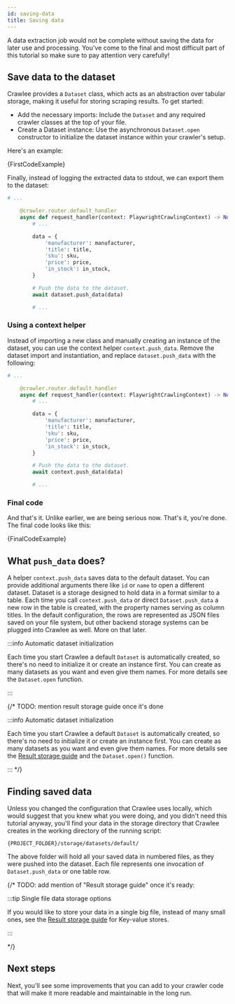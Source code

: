 ```yaml
---
id: saving-data
title: Saving data
---
```




A data extraction job would not be complete without saving the data for later use and processing. You've come to the final and most difficult part of this tutorial so make sure to pay attention very carefully!

## Save data to the dataset

Crawlee provides a <ApiLink to="class/Dataset">`Dataset`</ApiLink> class, which acts as an abstraction over tabular storage, making it useful for storing scraping results. To get started:
- Add the necessary imports: Include the <ApiLink to="class/Dataset">`Dataset`</ApiLink> and any required crawler classes at the top of your file.
- Create a Dataset instance: Use the asynchronous <ApiLink to="class/Dataset#open">`Dataset.open`</ApiLink> constructor to initialize the dataset instance within your crawler's setup.

Here's an example:

<CodeBlock className="language-python">
    {FirstCodeExample}
</CodeBlock>

Finally, instead of logging the extracted data to stdout, we can export them to the dataset:

```python
# ...

    @crawler.router.default_handler
    async def request_handler(context: PlaywrightCrawlingContext) -> None:
        # ...

        data = {
            'manufacturer': manufacturer,
            'title': title,
            'sku': sku,
            'price': price,
            'in_stock': in_stock,
        }

        # Push the data to the dataset.
        await dataset.push_data(data)

        # ...
```

### Using a context helper

Instead of importing a new class and manually creating an instance of the dataset, you can use the context helper  <ApiLink to="class/PushDataFunction">`context.push_data`</ApiLink>. Remove the dataset import and instantiation, and replace `dataset.push_data` with the following:

```python
# ...

    @crawler.router.default_handler
    async def request_handler(context: PlaywrightCrawlingContext) -> None:
        # ...

        data = {
            'manufacturer': manufacturer,
            'title': title,
            'sku': sku,
            'price': price,
            'in_stock': in_stock,
        }

        # Push the data to the dataset.
        await context.push_data(data)

        # ...
```

### Final code

And that's it. Unlike earlier, we are being serious now. That's it, you're done. The final code looks like this:

<CodeBlock className="language-python">
    {FinalCodeExample}
</CodeBlock>

## What `push_data` does?

A helper <ApiLink to="class/PushDataFunction">`context.push_data`</ApiLink> saves data to the default dataset. You can provide additional arguments there like `id` or `name` to open a different dataset. Dataset is a storage designed to hold data in a format similar to a table. Each time you call <ApiLink to="class/PushDataFunction">`context.push_data`</ApiLink> or direct <ApiLink to="class/Dataset#push_data">`Dataset.push_data`</ApiLink> a new row in the table is created, with the property names serving as column titles. In the default configuration, the rows are represented as JSON files saved on your file system, but other backend storage systems can be plugged into Crawlee as well. More on that later.

:::info Automatic dataset initialization

Each time you start Crawlee a default <ApiLink to="class/Dataset">`Dataset`</ApiLink> is automatically created, so there's no need to initialize it or create an instance first. You can create as many datasets as you want and even give them names. For more details see the <ApiLink to="class/Dataset#open">`Dataset.open`</ApiLink> function.

:::

{/* TODO: mention result storage guide once it's done

:::info Automatic dataset initialization

Each time you start Crawlee a default <ApiLink to="class/Dataset">`Dataset`</ApiLink> is automatically created, so there's no need to initialize it or create an instance first. You can create as many datasets as you want and even give them names. For more details see the [Result storage guide](../guides/result-storage#dataset) and the `Dataset.open()` function.

:::
*/}

## Finding saved data

Unless you changed the configuration that Crawlee uses locally, which would suggest that you knew what you were doing, and you didn't need this tutorial anyway, you'll find your data in the storage directory that Crawlee creates in the working directory of the running script:

```text
{PROJECT_FOLDER}/storage/datasets/default/
```

The above folder will hold all your saved data in numbered files, as they were pushed into the dataset. Each file represents one invocation of <ApiLink to="class/Dataset#push_data">`Dataset.push_data`</ApiLink> or one table row.

{/* TODO: add mention of "Result storage guide" once it's ready:

:::tip Single file data storage options

If you would like to store your data in a single big file, instead of many small ones, see the [Result storage guide](../guides/result-storage#key-value-store) for Key-value stores.

:::

*/}

## Next steps

Next, you'll see some improvements that you can add to your crawler code that will make it more readable and maintainable in the long run.
